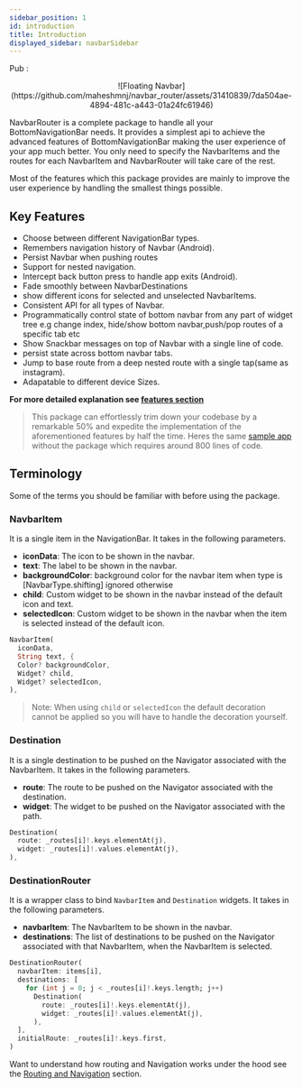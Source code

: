 ```yaml
---
sidebar_position: 1
id: introduction
title: Introduction
displayed_sidebar: navbarSidebar
---
```



Pub : <NavLink
  text="navbar_router 0.7.3"
  isNewTab={true}
  className="text-blue-800 text-lg"
  to="https://pub.dev/packages/navbar_router"
/>

<center>
  ![Floating
  Navbar](https://github.com/maheshmnj/navbar_router/assets/31410839/7da504ae-4894-481c-a443-01a24fc61946)
</center>

NavbarRouter is a complete package to handle all your BottomNavigationBar needs. It provides a simplest api to achieve the advanced features of BottomNavigationBar making the user experience of your app much better. You only need to specify the NavbarItems and the routes for each NavbarItem and NavbarRouter will take care of the rest.

Most of the features which this package provides are mainly to improve the user experience by handling the smallest things possible.

## **Key Features**

- Choose between different NavigationBar types.
- Remembers navigation history of Navbar (Android).
- Persist Navbar when pushing routes
- Support for nested navigation.
- Intercept back button press to handle app exits (Android).
- Fade smoothly between NavbarDestinations
- show different icons for selected and unselected NavbarItems.
- Consistent API for all types of Navbar.
- Programmatically control state of bottom navbar from any part of widget tree e.g change index, hide/show bottom navbar,push/pop routes of a specific tab etc
- Show Snackbar messages on top of Navbar with a single line of code.
- persist state across bottom navbar tabs.
- Jump to base route from a deep nested route with a single tap(same as instagram).
- Adapatable to different device Sizes.

**For more detailed explanation see [features section](./features)**

> This package can effortlessly trim down your codebase by a remarkable 50% and expedite the implementation of the aforementioned features by half the time.
> Heres the same [sample app](https://gist.github.com/maheshmnj/894922ccb67f5fdc4ffb652e41916fa2) without the package which requires around 800 lines of code.

## Terminology

Some of the terms you should be familiar with before using the package.

### NavbarItem

It is a single item in the NavigationBar. It takes in the following parameters.

- **iconData**: The icon to be shown in the navbar.
- **text**: The label to be shown in the navbar.
- **backgroundColor**: background color for the navbar item when type is [NavbarType.shifting] ignored otherwise
- **child**: Custom widget to be shown in the navbar instead of the default icon and text.
- **selectedIcon**: Custom widget to be shown in the navbar when the item is selected instead of the default icon.

```dart
NavbarItem(
  iconData,
  String text, {
  Color? backgroundColor,
  Widget? child,
  Widget? selectedIcon,
),
```

> Note: When using `child` or `selectedIcon` the default decoration cannot be applied so you will have to handle the decoration yourself.

### Destination

It is a single destination to be pushed on the Navigator associated with the NavbarItem. It takes in the following parameters.

- **route**: The route to be pushed on the Navigator associated with the destination.
- **widget**: The widget to be pushed on the Navigator associated with the path.

```dart
Destination(
  route: _routes[i]!.keys.elementAt(j),
  widget: _routes[i]!.values.elementAt(j),
),
```

### DestinationRouter

It is a wrapper class to bind `NavbarItem` and `Destination` widgets. It takes in the following parameters.

- **navbarItem**: The NavbarItem to be shown in the navbar.
- **destinations**: The list of destinations to be pushed on the Navigator associated with that NavbarItem, when the NavbarItem is selected.

```dart
DestinationRouter(
  navbarItem: items[i],
  destinations: [
    for (int j = 0; j < _routes[i]!.keys.length; j++)
      Destination(
        route: _routes[i]!.keys.elementAt(j),
        widget: _routes[i]!.values.elementAt(j),
      ),
  ],
  initialRoute: _routes[i]!.keys.first,
)
```

Want to understand how routing and Navigation works under the hood see the [Routing and Navigation](./routes-and-navigation) section.
